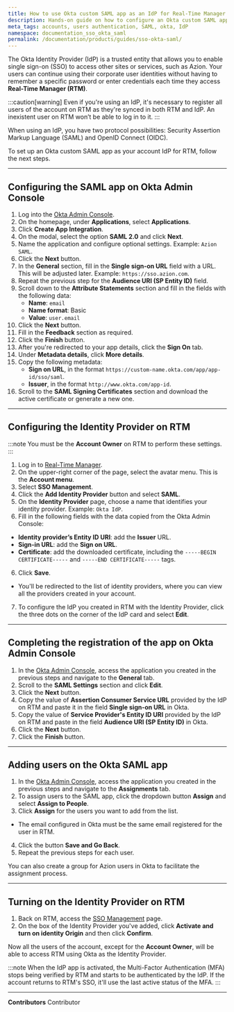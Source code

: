 ```yaml
---
title: How to use Okta custom SAML app as an IdP for Real-Time Manager
description: Hands-on guide on how to configure an Okta custom SAML application as an IdP for Azion Real-Time Manager.
meta_tags: accounts, users authentication, SAML, okta, IdP
namespace: documentation_sso_okta_saml
permalink: /documentation/products/guides/sso-okta-saml/
---
```


The Okta Identity Provider (IdP) is a trusted entity that allows you to enable single sign-on (SSO) to access other sites or services, such as Azion. Your users can continue using their corporate user identities without having to remember a specific password or enter credentials each time they access **Real-Time Manager (RTM)**. 

:::caution[warning]
Even if you're using an IdP, it's necessary to register all users of the account on RTM as they're synced in both RTM and IdP. An inexistent user on RTM won’t be able to log in to it.
:::

When using an IdP, you have two protocol possibilities: Security Assertion Markup Language (SAML) and OpenID Connect (OIDC).

To set up an Okta custom SAML app as your account IdP for RTM, follow the next steps.

---

## Configuring the SAML app on Okta Admin Console

1. Log into the [Okta Admin Console](https://login.okta.com/).
2. On the homepage, under **Applications**, select **Applications**. 
3. Click **Create App Integration**.
4. On the modal, select the option **SAML 2.0** and click **Next**.
5. Name the application and configure optional settings. Example: `Azion SAML`.
6. Click the **Next** button.
7. In the **General** section, fill in the **Single sign-on URL** field with a URL. This will be adjusted later. Example: `https://sso.azion.com`.
8. Repeat the previous step for the **Audience URI (SP Entity ID)** field.
9. Scroll down to the **Attribute Statements** section and fill in the fields with the following data:
    - **Name**: `email`
    - **Name format**: Basic
    - **Value**: `user.email`
10. Click the **Next** button.
11. Fill in the **Feedback** section as required.
12. Click the **Finish** button.
13. After you're redirected to your app details, click the **Sign On** tab.
14. Under **Metadata details**, click **More details**.
15. Copy the following metadata:
    - **Sign on URL**, in the format `https://custom-name.okta.com/app/app-id/sso/saml`.
    - **Issuer**, in the format `http://www.okta.com/app-id`.
16. Scroll to the **SAML Signing Certificates** section and download the active certificate or generate a new one.

---

## Configuring the Identity Provider on RTM

:::note
You must be the **Account Owner** on RTM to perform these settings.
:::

1. Log in to [Real-Time Manager](https://manager.azion.com/).
2. On the upper-right corner of the page, select the avatar menu. This is the **Account menu**.
3. Select **SSO Management**.
4. Click the **Add Identity Provider** button and select **SAML**.
5. On the **Identity Provider** page, choose a name that identifies your identity provider. Example: `Okta IdP`.
6. Fill in the following fields with the data copied from the Okta Admin Console:

- **Identity provider’s Entity ID URI**: add the **Issuer** URL.
- **Sign-in URL**: add the **Sign on URL**.
- **Certificate**: add the downloaded certificate, including the `-----BEGIN CERTIFICATE-----` and `-----END CERTIFICATE-----` tags.

6. Click **Save**.
- You'll be redirected to the list of identity providers, where you can view all the providers created in your account.
7. To configure the IdP you created in RTM with the Identity Provider, click the three dots on the corner of the IdP card and select **Edit**.

---

## Completing the registration of the app on Okta Admin Console

1. In the [Okta Admin Console](https://login.okta.com/), access the application you created in the previous steps and navigate to the **General** tab.
2. Scroll to the **SAML Settings** section and click **Edit**.
3. Click the **Next** button.
4. Copy the value of **Assertion Consumer Service URL** provided by the IdP on RTM and paste it in the field **Single sign-on URL** in Okta.
5. Copy the value of **Service Provider's Entity ID URI** provided by the IdP on RTM and paste in the field **Audience URI (SP Entity ID)** in Okta.
6. Click the **Next** button.
7. Click the **Finish** button.

---

## Adding users on the Okta SAML app

1. In the [Okta Admin Console](https://login.okta.com/), access the application you created in the previous steps and navigate to the **Assignments** tab.
2. To assign users to the SAML app, click the dropdown button **Assign** and select **Assign to People**.
3. Click **Assign** for the users you want to add from the list.
- The email configured in Okta must be the same email registered for the user in RTM.
4. Click the button **Save and Go Back**.
5. Repeat the previous steps for each user.

You can also create a group for Azion users in Okta to facilitate the assignment process.

---

## Turning on the Identity Provider on RTM

1. Back on RTM, access the [SSO Management](https://manager.azion.com/iam/sso/identity-providers) page.
2. On the box of the Identity Provider you've added, click **Activate and turn on identity Origin** and then click **Confirm**.

Now all the users of the account, except for the **Account Owner**, will be able to access RTM using Okta as the Identity Provider.

:::note
When the IdP app is activated, the Multi-Factor Authentication (MFA) stops being verified by RTM and starts to be authenticated by the IdP. If the account returns to RTM's SSO, it'll use the last active status of the MFA.
:::

---


**Contributors** <ContributorList>Contributor</ContributorList>
